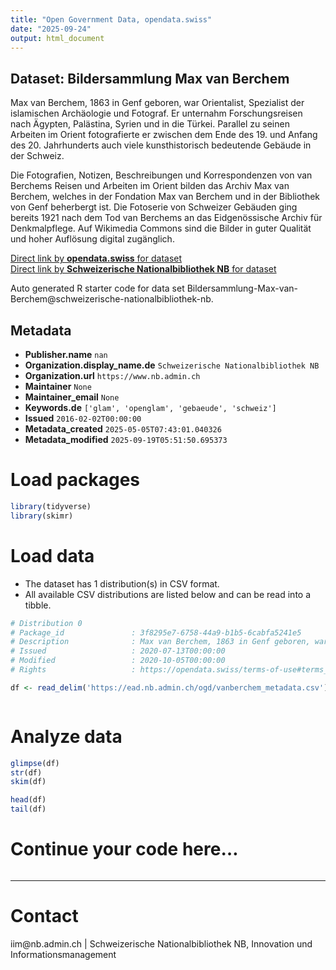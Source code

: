 ```yaml
---
title: "Open Government Data, opendata.swiss"
date: "2025-09-24"
output: html_document
---
```


## Dataset: Bildersammlung Max van Berchem

Max van Berchem, 1863 in Genf geboren, war Orientalist, Spezialist der islamischen Archäologie und Fotograf. Er unternahm Forschungsreisen nach Ägypten, Palästina, Syrien und in die Türkei. Parallel zu seinen Arbeiten im Orient fotografierte er zwischen dem Ende des 19. und Anfang des 20. Jahrhunderts auch viele kunsthistorisch bedeutende Gebäude in der Schweiz.

Die Fotografien, Notizen, Beschreibungen und Korrespondenzen von van Berchems Reisen und Arbeiten im Orient bilden das Archiv Max van Berchem, welches in der Fondation Max van Berchem und in der Bibliothek von Genf beherbergt ist. Die Fotoserie von Schweizer Gebäuden ging bereits 1921 nach dem Tod van Berchems an das Eidgenössische Archiv für Denkmalpflege. Auf Wikimedia Commons sind die Bilder in guter Qualität und hoher Auflösung digital zugänglich.

[Direct link by **opendata.swiss** for dataset](https://opendata.swiss/de/dataset/bildersammlung-max-van-berchem1)<br>
[Direct link by **Schweizerische Nationalbibliothek NB** for dataset](https://www.nb.admin.ch/snl/de/home/ueber-uns/gs/sammlungen/fotografien/vanberchem.html)

Auto generated R starter code for data set Bildersammlung-Max-van-Berchem@schweizerische-nationalbibliothek-nb.

## Metadata

- **Publisher.name** `nan`
- **Organization.display_name.de** `Schweizerische Nationalbibliothek NB`
- **Organization.url** `https://www.nb.admin.ch`
- **Maintainer** `None`
- **Maintainer_email** `None`
- **Keywords.de** `['glam', 'openglam', 'gebaeude', 'schweiz']`
- **Issued** `2016-02-02T00:00:00`
- **Metadata_created** `2025-05-05T07:43:01.040326`
- **Metadata_modified** `2025-09-19T05:51:50.695373`


# Load packages

```r

library(tidyverse)
library(skimr)

```

# Load data

-   The dataset has 1 distribution(s) in CSV format.
-   All available CSV distributions are listed below and can be read into a tibble.

```r

# Distribution 0
# Package_id               : 3f8295e7-6758-44a9-b1b5-6cabfa5241e5
# Description              : Max van Berchem, 1863 in Genf geboren, war Orientalist, Spezialist der islamischen Archäologie und Fotograf. Er unternahm Forschungsreisen nach Ägypten, Palästina, Syrien und in die Türkei. Parallel zu seinen Arbeiten im Orient fotografierte er zwischen dem Ende des 19. und Anfang des 20. Jahrhunderts auch viele kunsthistorisch bedeutende Gebäude in der Schweiz. Die Fotografien, Notizen, Beschreibungen und Korrespondenzen von van Berchems Reisen und Arbeiten im Orient bilden das Archiv Max van Berchem, welches in der Fondation Max van Berchem und in der Bibliothek von Genf beherbergt ist. Die Fotoserie von Schweizer Gebäuden ging bereits 1921 nach dem Tod van Berchems an das Eidgenössische Archiv für Denkmalpflege. Auf Wikimedia Commons sind die Bilder in guter Qualität und hoher Auflösung digital zugänglich.
# Issued                   : 2020-07-13T00:00:00
# Modified                 : 2020-10-05T00:00:00
# Rights                   : https://opendata.swiss/terms-of-use#terms_open

df <- read_delim('https://ead.nb.admin.ch/ogd/vanberchem_metadata.csv')



```

# Analyze data

```r

glimpse(df)
str(df)
skim(df)

head(df)
tail(df)

```

# Continue your code here...

```r

```

------------------------------------------------------------------------

# Contact

iim@nb.admin.ch | Schweizerische Nationalbibliothek NB, Innovation und Informationsmanagement
